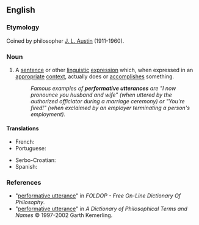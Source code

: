 ==English==
{{wikipedia}}

===Etymology===
Coined by philosopher [[w:J._L._Austin|J. L. Austin]] (1911-1960).

===Noun===
{{en-noun}}

# {{lb|en|philosophy|linguistics}} A [[sentence]] or other [[linguistic]] [[expression]] which, when expressed in an [[appropriate]] [[context]], actually does or [[accomplish]]es something.
#: ''Famous examples of '''performative utterances''' are "I now pronounce you husband and wife" (when uttered by the authorized officiator during a marriage ceremony) or "You're fired!" (when exclaimed by an employer terminating a person's employment).''

====Translations====
{{trans-top|An expression which, when expressed in an appropriate context, actually does or accomplishes something}}
* French: {{t|fr|énoncé performatif|m}}
* Portuguese: {{t|pt|enunciado performativo|m}}
{{trans-mid}}
* Serbo-Croatian: {{t|sh|performativna snaga iskaza}}
* Spanish: {{t|es|enunciado realizativo|m}}
{{trans-bottom}}

===References===
* "[http://www.swif.uniba.it/lei/foldop/foldoc.cgi?performative+utterance performative utterance]" in ''FOLDOP - Free On-Line Dictionary Of Philosophy''.
* "[http://www.philosophypages.com/dy/p2.htm#perfo performative utterance]" in ''A Dictionary of Philosophical Terms and Names'' © 1997-2002 Garth Kemerling.